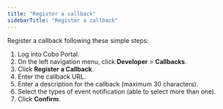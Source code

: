```yaml
---
title: "Register a callback"
sidebarTitle: "Register a callback"
---
```


Register a callback following these simple steps:

1. Log into Cobo Portal.
2. On the left navigation menu, click **Developer** > **Callbacks**.
3. Click **Register a Callback**.
4. Enter the callback URL.
5. Enter a description for the callback (maximum 30 characters).
6. Select the types of event notification (able to select more than one).
7. Click **Confirm**.